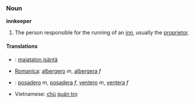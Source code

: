 ===Noun===
'''innkeeper'''

#The person responsible for the running of an [[inn]], usually the [[proprietor]].

====Translations====
*{{msg:fi}}: [[majatalon isäntä]]
*[[Romanica]]: [[albergero]] ''m'', [[albergera]] ''f''
*{{msg:es}}: [[posadero]] ''m'', [[posadera]] ''f'', [[ventero]] ''m'', [[ventera]] ''f''
*Vietnamese: [[chủ]] [[quán trọ]]
